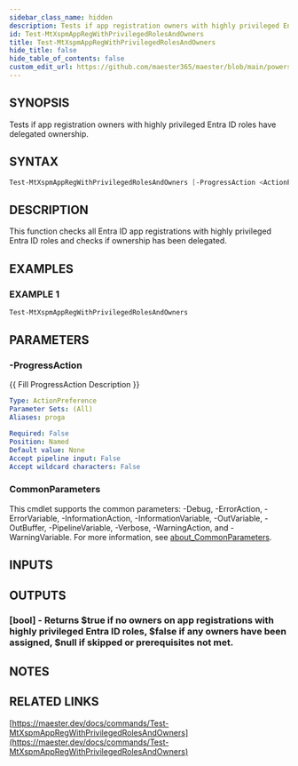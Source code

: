 ```yaml
---
sidebar_class_name: hidden
description: Tests if app registration owners with highly privileged Entra ID roles have delegated ownership.
id: Test-MtXspmAppRegWithPrivilegedRolesAndOwners
title: Test-MtXspmAppRegWithPrivilegedRolesAndOwners
hide_title: false
hide_table_of_contents: false
custom_edit_url: https://github.com/maester365/maester/blob/main/powershell/public/Test-MtXspmAppRegWithPrivilegedRolesAndOwners.ps1
---
```


## SYNOPSIS

Tests if app registration owners with highly privileged Entra ID roles have delegated ownership.

## SYNTAX

```powershell
Test-MtXspmAppRegWithPrivilegedRolesAndOwners [-ProgressAction <ActionPreference>] [<CommonParameters>]
```

## DESCRIPTION

This function checks all Entra ID app registrations with highly privileged Entra ID roles and checks if ownership has been delegated.

## EXAMPLES

### EXAMPLE 1

```powershell
Test-MtXspmAppRegWithPrivilegedRolesAndOwners
```

## PARAMETERS

### -ProgressAction

\{\{ Fill ProgressAction Description \}\}

```yaml
Type: ActionPreference
Parameter Sets: (All)
Aliases: proga

Required: False
Position: Named
Default value: None
Accept pipeline input: False
Accept wildcard characters: False
```

### CommonParameters

This cmdlet supports the common parameters: -Debug, -ErrorAction, -ErrorVariable, -InformationAction, -InformationVariable, -OutVariable, -OutBuffer, -PipelineVariable, -Verbose, -WarningAction, and -WarningVariable. For more information, see [about_CommonParameters](http://go.microsoft.com/fwlink/?LinkID=113216).

## INPUTS

## OUTPUTS

### [bool] - Returns $true if no owners on app registrations with highly privileged Entra ID roles, $false if any owners have been assigned, $null if skipped or prerequisites not met.

## NOTES

## RELATED LINKS

[https://maester.dev/docs/commands/Test-MtXspmAppRegWithPrivilegedRolesAndOwners](https://maester.dev/docs/commands/Test-MtXspmAppRegWithPrivilegedRolesAndOwners)
